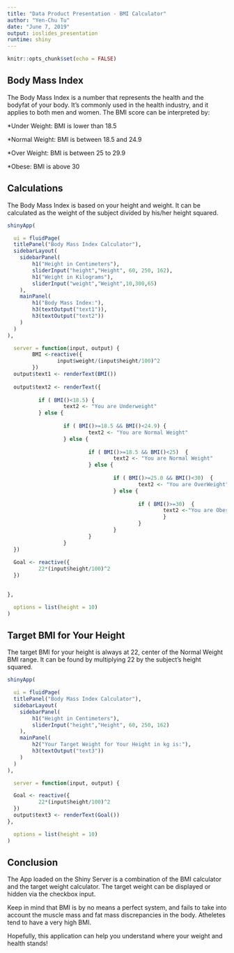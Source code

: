 ---
title: "Data Product Presentation - BMI Calculator"
author: "Yen-Chu Tu"
date: "June 7, 2019"
output: ioslides_presentation
runtime: shiny
---

```{r setup, include=FALSE}
knitr::opts_chunk$set(echo = FALSE)
```

## Body Mass Index

The Body Mass Index is a number that represents the health and the bodyfat of
your body. It's commonly used in the health industry, and it applies to both men
and women. The BMI score can be interpreted by:

*Under Weight: BMI is lower than 18.5

*Normal Weight: BMI is between 18.5 and 24.9

*Over Weight: BMI is between 25 to 29.9

*Obese: BMI is above 30

## Calculations
The Body Mass Index is based on your height and weight. It can be calculated as
the weight of the subject divided by his/her height squared.
```{r, echo=FALSE}
shinyApp(

  ui = fluidPage(
  titlePanel("Body Mass Index Calculator"),
  sidebarLayout(
    sidebarPanel(
        h1("Height in Centimeters"),
        sliderInput("height","Height", 60, 250, 162),
        h1("Weight in Kilograms"),
        sliderInput("weight","Weight",10,300,65)
    ),
    mainPanel(
        h1("Body Mass Index:"),
        h3(textOutput("text1")),
        h3(textOutput("text2"))
    )
  )
),

  server = function(input, output) {
        BMI <-reactive({
                input$weight/(input$height/100)^2
        })
  output$text1 <- renderText(BMI())
  
  output$text2 <- renderText({
          
          if ( BMI()<18.5) {
                  text2 <- "You are Underweight"
          } else {
                  
                  if ( BMI()>=18.5 && BMI()<24.9) {
                          text2 <- "You are Normal Weight"
                  } else {
                          
                          if ( BMI()>=18.5 && BMI()<25)  {
                                  text2 <- "You are Normal Weight"  
                          } else {
                                  
                                  if ( BMI()>=25.0 && BMI()<30)  {
                                          text2 <- "You are OverWeight"
                                  } else {
                                          
                                          if ( BMI()>=30)  {
                                                  text2 <-"You are Obese"
                                                  }
                                          }
                                  }
                          }
                  }
  })
  
  Goal <- reactive({
          22*(input$height/100)^2
  })
  

},

  options = list(height = 10)
)
```

## Target BMI for Your Height

The target BMI for your height is always at 22, center of the Normal Weight
BMI range. It can be found by multiplying 22 by the subject's height squared.
```{r, echo=FALSE}
shinyApp(

  ui = fluidPage(
  titlePanel("Body Mass Index Calculator"),
  sidebarLayout(
    sidebarPanel(
        h1("Height in Centimeters"),
        sliderInput("height","Height", 60, 250, 162)
    ),
    mainPanel(
        h2("Your Target Weight for Your Height in kg is:"),
        h3(textOutput("text3"))
    )
  )
),

  server = function(input, output) {

  Goal <- reactive({
          22*(input$height/100)^2
  })
  output$text3 <- renderText(Goal())
},

  options = list(height = 10)
)
```

## Conclusion

The App loaded on the Shiny Server is a combination of the BMI calculator and
the target weight calculator. The target weight can be displayed or hidden via
the checkbox input. 

Keep in mind that BMI is by no means a perfect system, and fails to take into 
account the muscle mass and fat mass discrepancies in the body. Atheletes tend 
to have a very high BMI.

Hopefully, this application can help you understand where your weight and health
stands!

